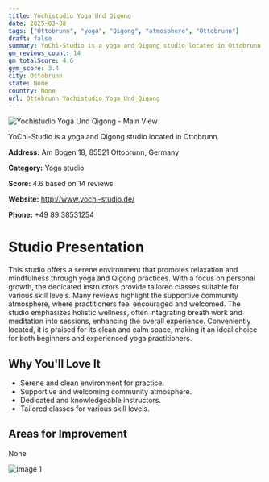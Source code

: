 ```yaml
---
title: Yochistudio Yoga Und Qigong
date: 2025-03-08
tags: ["Ottobrunn", "yoga", "Qigong", "atmosphere", "Ottobrunn"]  
draft: false
summary: YoChi-Studio is a yoga and Qigong studio located in Ottobrunn.
gm_reviews_count: 14
gm_totalScore: 4.6
gym_score: 3.4
city: Ottobrunn
state: None
country: None
url: Ottobrunn_Yochistudio_Yoga_Und_Qigong
---
```


<div className="aspect-[16/9] relative my-8">
  <img 
    src="https://streetviewpixels-pa.googleapis.com/v1/thumbnail?panoid=poZCDFbBnlIk3CVELGicTQ&cb_client=maps_sv.tactile.gps&w=203&h=100&yaw=156.8151&pitch=0&thumbfov=100"
    alt="Yochistudio Yoga Und Qigong - Main View"
    className="object-cover absolute inset-0 w-full h-full rounded-lg"
  />
</div>

YoChi-Studio is a yoga and Qigong studio located in Ottobrunn.

**Address:** Am Bogen 18, 85521 Ottobrunn, Germany

**Category:** Yoga studio

**Score:** 4.6 based on 14 reviews

**Website:** http://www.yochi-studio.de/

**Phone:** +49 89 38531254

# Studio Presentation

This studio offers a serene environment that promotes relaxation and mindfulness through yoga and Qigong practices. With a focus on personal growth, the dedicated instructors provide tailored classes suitable for various skill levels. Many reviews highlight the supportive community atmosphere, where practitioners feel encouraged and welcomed. The studio emphasizes holistic wellness, often integrating breath work and meditation into sessions, enhancing the overall experience. Conveniently located, it is praised for its clean and calm space, making it an ideal choice for both beginners and experienced yoga practitioners.



## Why You'll Love It

- Serene and clean environment for practice.
- Supportive and welcoming community atmosphere.
- Dedicated and knowledgeable instructors.
- Tailored classes for various skill levels.

## Areas for Improvement

None

<div className="grid grid-cols-1 xl:grid-cols-2 gap-4 my-8">
<div className="aspect-[4/3] relative"><img src="https://lh5.googleusercontent.com/p/AF1QipN0pO_M-bHTi_K6YjW4Tn0xoXV6uy6LSkofqGA-=w1920-h1080-k-no" alt="Image 1" className="object-cover absolute inset-0 w-full h-full rounded-lg" /></div>
</div>